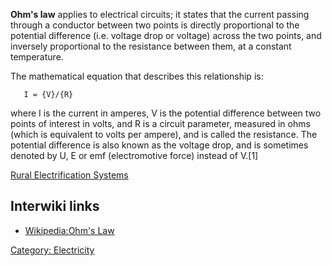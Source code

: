 '''Ohm's law''' applies to electrical circuits; it states that the current passing through a conductor between two points is directly proportional to the potential difference (i.e. voltage drop or voltage) across the two points, and inversely proportional to the resistance between them, at a constant temperature.

The mathematical equation that describes this relationship is:

    I = {V}/{R}

where I is the current in amperes, V is the potential difference between two points of interest in volts, and R is a circuit parameter, measured in ohms (which is equivalent to volts per ampere), and is called the resistance. The potential difference is also known as the voltage drop, and is sometimes denoted by U, E or emf (electromotive force) instead of V.[1]

{{stub}}
[[Rural Electrification Systems]]
== Interwiki links ==

* [[Wikipedia:Ohm's Law]]

[[Category: Electricity]]